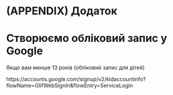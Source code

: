 # (APPENDIX) Додаток {-}

# Створюємо обліковий запис у Google {#google-account}

Якщо вам менше 13 років (обліковий запис для дітей) 

https://accounts.google.com/signup/v2/kidaccountinfo?flowName=GlifWebSignIn&flowEntry=ServiceLogin
